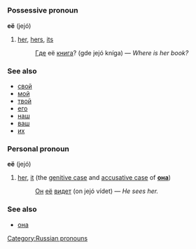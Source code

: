 =={{ru}}==
[[Category:Russian pronouns]]
===Possessive pronoun===
'''её''' (jejó)

#[[her]], [[hers]], [[its]]
#:[[Где]] её [[книга]]? (gde jejó kníga) — ''Where is her book?''

===See also===
*[[свой]]
*[[мой]]
*[[твой]]
*[[его]]
*[[наш]]
*[[ваш]]
*[[их]]

===Personal pronoun===
'''её''' (jejó)

#[[her]], [[it]] (the [[genitive case]] and [[accusative case]] of '''[[она]]''')
#:[[Он]] [[она|её]] [[видеть|видет]] (on jejó vídet) — ''He sees her.''

===See also===
*[[она]]